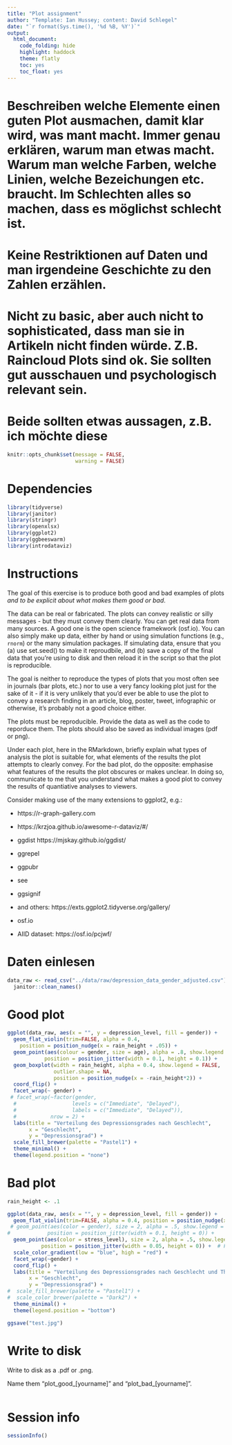 ```yaml
---
title: "Plot assignment"
author: "Template: Ian Hussey; content: David Schlegel"
date: "`r format(Sys.time(), '%d %B, %Y')`"
output:
  html_document:
    code_folding: hide
    highlight: haddock
    theme: flatly
    toc: yes
    toc_float: yes
---
```


# Beschreiben welche Elemente einen guten Plot ausmachen, damit klar wird, was mant macht. Immer genau erklären, warum man etwas macht. Warum man welche Farben, welche Linien, welche Bezeichungen etc. braucht. Im Schlechten alles so machen, dass es möglichst schlecht ist. 
# Keine Restriktionen auf Daten und man irgendeine Geschichte zu den Zahlen erzählen. 
# Nicht zu basic, aber auch nicht to sophisticated, dass man sie in Artikeln nicht finden würde. Z.B. Raincloud Plots sind ok. Sie sollten gut ausschauen und psychologisch relevant sein. 
# Beide sollten etwas aussagen, z.B. ich möchte diese

```r

knitr::opts_chunk$set(message = FALSE,
                      warning = FALSE)

```

# Dependencies

```r

library(tidyverse)
library(janitor) 
library(stringr)
library(openxlsx)
library(ggplot2)
library(ggbeeswarm)
library(introdataviz)

```

# Instructions

The goal of this exercise is to produce both good and bad examples of plots *and to be explicit about what makes them good or bad*. 

The data can be real or fabricated. The plots can convey realistic or silly messages - but they must convey them clearly. You can get real data from many sources. A good one is the open science framekwork (osf.io). You can also simply make up data, either by hand or using simulation functions (e.g., `rnorm`) or the many simulation packages. If simulating data, ensure that you (a) use set.seed() to make it reproudbile, and (b) save a copy of the final data that you're using to disk and then reload it in the script so that the plot is reproducible.

The goal is neither to reproduce the types of plots that you most often see in journals (bar plots, etc.) nor to use a very fancy looking plot just for the sake of it - if it is very unlikely that you'd ever be able to use the plot to convey a research finding in an article, blog, poster, tweet, infographic or otherwise, it's probably not a good choice either.

The plots must be reproducible. Provide the data as well as the code to reporduce them. The plots should also be saved as individual images (pdf or png).

Under each plot, here in the RMarkdown, briefly explain what types of analysis the plot is suitable for, what elements of the results the plot attempts to clearly convey. For the bad plot, do the opposite: emphasise what features of the results the plot obscures or makes unclear. In doing so, communicate to me that you understand what makes a good plot to convey the results of quantiative analyses to viewers.

Consider making use of the many extensions to ggplot2, e.g.:

- https://r-graph-gallery.com
- https://krzjoa.github.io/awesome-r-dataviz/#/
- ggdist https://mjskay.github.io/ggdist/
- ggrepel
- ggpubr
- see
- ggsignif
- and others: https://exts.ggplot2.tidyverse.org/gallery/

- osf.io
- AIID dataset: https://osf.io/pcjwf/


# Daten einlesen
```r
data_raw <- read_csv("../data/raw/depression_data_gender_adjusted.csv") |> 
  janitor::clean_names()
```


# Good plot

```r
ggplot(data_raw, aes(x = "", y = depression_level, fill = gender)) +
  geom_flat_violin(trim=FALSE, alpha = 0.4,
    position = position_nudge(x = rain_height + .05)) +
  geom_point(aes(colour = gender, size = age), alpha = .8, show.legend = TRUE, 
            position = position_jitter(width = 0.1, height = 0.1)) +
  geom_boxplot(width = rain_height, alpha = 0.4, show.legend = FALSE, 
               outlier.shape = NA,
               position = position_nudge(x = -rain_height*2)) +
  coord_flip() +
  facet_wrap(~ gender) +
 # facet_wrap(~factor(gender, 
  #                  levels = c("Immediate", "Delayed"), 
  #                  labels = c("Immediate", "Delayed")), 
  #           nrow = 2) +
  labs(title = "Verteilung des Depressionsgrades nach Geschlecht",
       x = "Geschlecht",
       y = "Depressionsgrad") +
  scale_fill_brewer(palette = "Pastel1") +
  theme_minimal() +
  theme(legend.position = "none")


```

# Bad plot

```r

rain_height <- .1

ggplot(data_raw, aes(x = "", y = depression_level, fill = gender)) +
  geom_flat_violin(trim=FALSE, alpha = 0.4, position = position_nudge(x = 0.05)) +
 # geom_point(aes(color = gender), size = 2, alpha = .5, show.legend = TRUE, 
#            position = position_jitter(width = 0.1, height = 0)) +
  geom_point(aes(color = stress_level), size = 2, alpha = .5, show.legend = TRUE, 
           position = position_jitter(width = 0.05, height = 0)) +  # Farbverlauf nach Stresslevel
  scale_color_gradient(low = "blue", high = "red") +
  facet_wrap(~gender) +
  coord_flip() +
  labs(title = "Verteilung des Depressionsgrades nach Geschlecht und Therapietyp",
       x = "Geschlecht",
       y = "Depressionsgrad") +
#  scale_fill_brewer(palette = "Pastel1") +
#  scale_color_brewer(palette = "Dark2") +
  theme_minimal() +
  theme(legend.position = "bottom")

ggsave("test.jpg")

```

# Write to disk

Write to disk as a .pdf or .png.

Name them "plot_good_[yourname]" and "plot_bad_[yourname]".

```r



```

# Session info

```r

sessionInfo()

```


